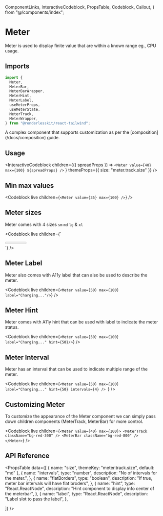   ComponentLinks,
  InteractiveCodeblock,
  PropsTable,
  Codeblock,
  Callout,
} from "@/components/index";

# Meter

Meter is used to display finite value that are within a known range eg., CPU
usage.

<ComponentLinks github="meter" theme="meter" story="feedback-meter" />

## Imports

```js
import {
  Meter,
  MeterBar,
  MeterBarWrapper,
  MeterHint,
  MeterLabel,
  useMeterProps,
  useMeterState,
  MeterTrack,
  MeterWrapper,
} from "@renderlesskit/react-tailwind";
```

<Callout>
  A complex component that supports customization as per the
  [composition](/docs/composition) guide.
</Callout>

## Usage

<InteractiveCodeblock
  children={({ spreadProps }) =>
    `<Meter value={40} max={100} ${spreadProps} />`
  }
  themeProps={{ size: "meter.track.size" }}
/>

## Min max values

<Codeblock live children={`<Meter value={35} max={100} />`} />

## Meter sizes

Meter comes with 4 sizes `sm` `md` `lg` & `xl`

<Codeblock
  live
  children={`
<div className="flex flex-col space-y-2">
  <Meter size="sm" value={20} max={100} />
  <Meter size="md" value={30} max={100} />
  <Meter size="lg" value={40} max={100} />
  <Meter size="xl" value={50} max={100} />
</div>
`}
/>

## Meter Label

Meter also comes with A11y label that can also be used to describe the meter.

<Codeblock
  live
  children={`<Meter value={50} max={100} label="Charging..."/>`}
/>

## Meter Hint

Meter comes with A11y hint that can be used with label to indicate the meter
status.

<Codeblock
  live
  children={`<Meter value={50} max={100} label="Charging..." hint={50}/>`}
/>

## Meter Interval

Meter has an interval that can be used to indicate multiple range of the meter.

<Codeblock
  live
  children={`<Meter value={50} max={100} label="Charging..." hint={50} intervals={4} /> `}
/>

## Customizing Meter

To customize the appearance of the Meter component we can simply pass down
children components (MeterTrack, MeterBar) for more control.

<Codeblock
  live
  children={`
<Meter value={40} max={100}>
  <MeterTrack className="bg-red-300" />
  <MeterBar className="bg-red-800" />
</Meter>
`}
/>

## API Reference

<PropsTable
  data={[
    { name: "size", themeKey: "meter.track.size", default: "md" },
    {
      name: "intervals",
      type: "number",
      description: "No of intervals for the meter.",
    },
    {
      name: "flatBorders",
      type: "boolean",
      description: "If true, meter bar intervals will have flat broders",
    },
    {
      name: "hint",
      type: "React.ReactNode",
      description: "Hint component to display info center of the meterbar",
    },
    {
      name: "label",
      type: "React.ReactNode",
      description: "Label slot to pass the label",
    },

]} />
